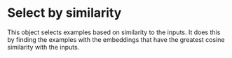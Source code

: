# Select by similarity

This object selects examples based on similarity to the inputs. It does this by finding the examples with the embeddings that have the greatest cosine similarity with the inputs.


<Example/>
